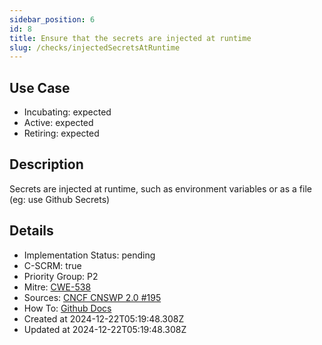 ```yaml
---
sidebar_position: 6
id: 8
title: Ensure that the secrets are injected at runtime
slug: /checks/injectedSecretsAtRuntime
---
```


## Use Case
<!-- LEVELS:START -->
- Incubating: expected
- Active: expected
- Retiring: expected
<!-- LEVELS:END -->

<!-- DESCRIPTION:START -->
## Description
Secrets are injected at runtime, such as environment variables or as a file (eg: use Github Secrets)
<!-- DESCRIPTION:END -->

<!-- DETAILS:START -->
## Details
- Implementation Status: pending
- C-SCRM: true
- Priority Group: P2
- Mitre: [CWE-538](https://cwe.mitre.org/data/definitions/538.html)
- Sources: [CNCF CNSWP 2.0 #195](https://github.com/cncf/tag-security/blob/main/security-whitepaper/v2/cloud-native-security-whitepaper.md#secrets-encryption)
- How To: [Github Docs](https://docs.github.com/en/actions/security-guides/using-secrets-in-github-actions#creating-secrets-for-an-organization)
- Created at 2024-12-22T05:19:48.308Z
- Updated at 2024-12-22T05:19:48.308Z
<!-- DETAILS:END -->
